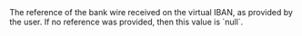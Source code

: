 <ResponseField name="WireReference" type="string" >    
The reference of the bank wire received on the virtual IBAN, as provided by the user. If no reference was provided, then this value is `null`.
</ResponseField>